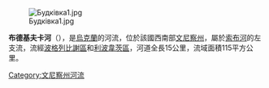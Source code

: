 [[Image:Будківка1.jpg|right]]

'''布德基夫卡河'''（{{lang-uk|Будківка}}），是[[烏克蘭|烏克蘭]]的河流，位於該國西南部[[文尼察州|文尼察州]]，屬於[[索布河|索布河]]的左支流，流經[[波格列比謝區|波格列比謝區]]和[[利波韋茨區|利波韋茨區]]，河道全長15公里，流域面積115平方公里。

{{DEFAULTSORT:Будківка}}
[[Category:文尼察州河流|Category:文尼察州河流]]


{{Ukraine-river-stub}}